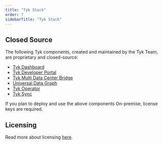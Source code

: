 ```yaml
---
title: "Tyk Stack"
order: 7
sidebarTitle: "Tyk Stack"
---
```



<OssProductListInclude/>

## Closed Source

The following Tyk components, created and maintained by the Tyk Team, are proprietary and closed-source:

* [Tyk Dashboard](/5.8/tyk-dashboard)
* [Tyk Developer Portal](/5.8/tyk-developer-portal)
* [Tyk Multi Data Center Bridge](/5.8/api-management/mdcb#managing-geographically-distributed-gateways-to-minimize-latency-and-protect-data-sovereignty)
* [Universal Data Graph](/5.8/api-management/data-graph#overview)
* [Tyk Operator](/5.8/api-management/automations/operator#what-is-tyk-operator)
* [Tyk Sync](/5.8/api-management/automations/sync)

If you plan to deploy and use the above components On-premise, license keys are required.

## Licensing
Read more about licensing [here](/5.8/apim#licensing).